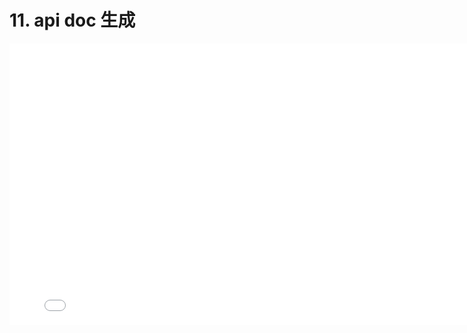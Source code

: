 # 11. api doc 生成

<iframe src="//player.bilibili.com/player.html?bvid=BV1Rr4y1j7y7&page=1"
    width="800"
    height="450"
    frameborder="0"
    allowfullscreen
    scrolling="no"
    border="0"
    framespacing="0"
    allowfullscreen="true">
</iframe>

